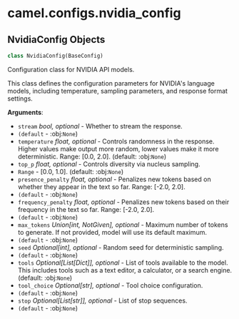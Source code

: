 <a id="camel.configs.nvidia_config"></a>

# camel.configs.nvidia\_config

<a id="camel.configs.nvidia_config.NvidiaConfig"></a>

## NvidiaConfig Objects

```python
class NvidiaConfig(BaseConfig)
```

Configuration class for NVIDIA API models.

This class defines the configuration parameters for NVIDIA's language
models, including temperature, sampling parameters, and response format
settings.

**Arguments**:

- `stream` _bool, optional_ - Whether to stream the response.
- `(default` - :obj:`None`)
- `temperature` _float, optional_ - Controls randomness in the response.
  Higher values make output more random, lower values make it more
  deterministic. Range: [0.0, 2.0]. (default: :obj:`None`)
- `top_p` _float, optional_ - Controls diversity via nucleus sampling.
- `Range` - [0.0, 1.0]. (default: :obj:`None`)
- `presence_penalty` _float, optional_ - Penalizes new tokens based on
  whether they appear in the text so far. Range: [-2.0, 2.0].
- `(default` - :obj:`None`)
- `frequency_penalty` _float, optional_ - Penalizes new tokens based on
  their frequency in the text so far. Range: [-2.0, 2.0].
- `(default` - :obj:`None`)
- `max_tokens` _Union[int, NotGiven], optional_ - Maximum number of tokens
  to generate. If not provided, model will use its default maximum.
- `(default` - :obj:`None`)
- `seed` _Optional[int], optional_ - Random seed for deterministic sampling.
- `(default` - :obj:`None`)
- `tools` _Optional[List[Dict]], optional_ - List of tools available to the
  model. This includes tools such as a text editor, a calculator, or
  a search engine. (default: :obj:`None`)
- `tool_choice` _Optional[str], optional_ - Tool choice configuration.
- `(default` - :obj:`None`)
- `stop` _Optional[List[str]], optional_ - List of stop sequences.
- `(default` - :obj:`None`)

